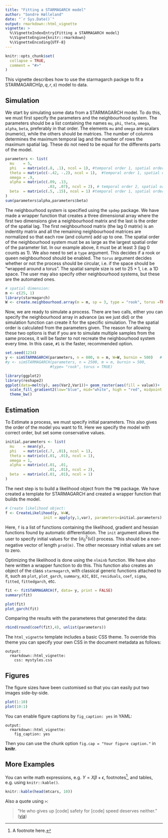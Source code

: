 ```yaml
---
title: "Fitting a STARMAGARCH model"
author: "Sondre Hølleland"
date: "`r Sys.Date()`"
output: rmarkdown::html_vignette
vignette: >
  %\VignetteIndexEntry{Fitting a STARMAGARCH model}
  %\VignetteEngine{knitr::rmarkdown}
  %\VignetteEncoding{UTF-8}
---
```


```r
knitr::opts_chunk$set(
  collapse = TRUE,
  comment = "#>"
)
```

This vignette describes how to use the starmagarch packge to fit a STARMAGARCH($p,q,r,s$) model to data.

## Simulation
We start by simulating some data from a STARMAGARCH model. To do this, we must first specify the parameters and the neighbourhood system. The parameters should be a list containing the names `mu`, `phi`, `theta`, `omega`, `alpha`, `beta`, preferably in that order. The elements `mu` and `omega` are scalars (numeric), while the others should be matrices. The number of columns determines the maximum temporal lag and the number of rows the maximum spatial lag. These do not need to be equal for the differents parts of the model. 
```r
parameters <- list(
  mu    = 5,
  phi   = matrix(c(.8, .1), ncol = 1), #temporal order 1, spatial order 2
  theta = matrix(c(-.42, -.2), ncol = 1),  #temporal order 1, spatial order 2
  omega = .9,
  alpha = matrix(c(.09, .13,
                   .03, .07), ncol = 2), # temporal order 2, spatial order 2
  beta  = matrix(c(.5, .15), ncol = 1) #temporal order 1, spatial order 2
)
sum(parameters$alpha,parameters$beta)
```
The neighbourhood system is specified using the `spdep` package. We have made a wrapper function that creates a three dimensional array where the first two dimensions give a neighbourhood matrix and the last is the order of the spatial lag. The first neighbourhood matrix (the lag 0 matrix) is an indentity matrix and all the remaining neighbourhood matrices are normalized so that each row (and column) add up to one. The spatial order of the neighbourhood system must be as large as the largest spatial order of the parameter list. In our example above, it must be at least 3 (lag 0 counts as 1). We also need to set a `type` argument. This decides if a rook or queen neighbourhood should be enabled. The `torus` argument decides whether or not the process should be circular, i.e. if the space should be "wrapped around a torus". The spatial sample size is set to $25\times 1$, i.e. a 1D space. The user may also specify other neighbourhood systems, but these are the automated ones. 
```r
# spatial dimension: 
m <- c(25, 1)
library(starmagarch)
W <- create.neighbourhood.array(m = m, sp = 3, type = "rook", torus =TRUE) 
```
Now, we are ready to simulate a process. There are two calls, either you can specify the neighbourhood array in advance (as we just did) or the simulation function can create it for the specific simulation. The the spatial order is calculated from the parameters given. The reason for allowing these two options is that if you are to simulate multiple samples from the same process, it will be faster to not recreate the neighbourhood system every time. In this case, `#1` is the faster, recommended option. 
```r
set.seed(1234)
y <- simSTARMAGARCH(parameters, n = 800, m = m, W=W, burnin = 500)   # 1
#y <- simSTARMAGARCH(parameters, n = 2500, m = m, burnin = 500,        # 2
                    #type= "rook", torus = TRUE) 
```
```r
library(ggplot2)
library(reshape2)
ggplot(data=melt(y), aes(Var2,Var1))+ geom_raster(aes(fill = value))+
  scale_fill_gradient2(low="blue", mid="white", high = "red", midpoint = mean(y)) + xlab("Time") + ylab("Space") + 
  theme_bw()
```

## Estimation
To Estimate a process, we must specify initial parameters. This also gives the order of the model you want to fit. Here we specify the model with correct order, but set some conservative values. 
```r
initial.parameters <- list(
  mu    = mean(y),
  phi   = matrix(c(.7, .01), ncol = 1), 
  theta = matrix(c(.01, .01), ncol = 1), 
  omega = 1,
  alpha = matrix(c(.01, .01,
                   .01, .01), ncol = 2), 
  beta  = matrix(c(.01, .01), ncol = 1)
)
```
The next step is to build a likelihood object from the `TMB` package. We have created a template for STARMAGARCH and created a wrapper function that builds the model. 
```r
# Create likelihood object:
f <- CreateLikelihood(y, W=W,
                 init = apply(y,1,var), parameters=initial.parameters)
```
Here, `f` is a list of functions containing the likelihood, gradient and hessian functions found by automatic differentiation. The `init` argument allows the user to specify initial values for the $\{\sigma_0^2(u)\}$ process. This should be a non-negative vector of length `prod(m)`. The other necessary initial values are set to zero. 

Optimizing the likelihood is done using the `nlminb` function. We have also here written a wrapper function to do this. This function also creates an object of the class `starmagarch`, with classical generic functions attached to it, such as `plot`, `plot_garch`, `summary`, `AIC`, `BIC`, `residuals`, `coef`, `sigma`, `fitted`, `fittedgarch`, etc.
```r
fit <- fitSTARMAGARCH(f, data= y, print = FALSE)
summary(fit)

plot(fit)
plot_garch(fit)
```

Comparing the results with the parameteres that generated the data: 
```r
rbind(round(coef(fit),4), unlist(parameters))
```

The `html_vignette` template includes a basic CSS theme. To override this theme you can specify your own CSS in the document metadata as follows:

    output: 
      rmarkdown::html_vignette:
        css: mystyles.css

## Figures

The figure sizes have been customised so that you can easily put two images side-by-side. 

```r
plot(1:10)
plot(10:1)
```

You can enable figure captions by `fig_caption: yes` in YAML:

    output:
      rmarkdown::html_vignette:
        fig_caption: yes

Then you can use the chunk option `fig.cap = "Your figure caption."` in **knitr**.

## More Examples

You can write math expressions, e.g. $Y = X\beta + \epsilon$, footnotes^[A footnote here.], and tables, e.g. using `knitr::kable()`.

```r
knitr::kable(head(mtcars, 10))
```

Also a quote using `>`:

> "He who gives up [code] safety for [code] speed deserves neither."
([via](https://twitter.com/hadleywickham/status/504368538874703872))
